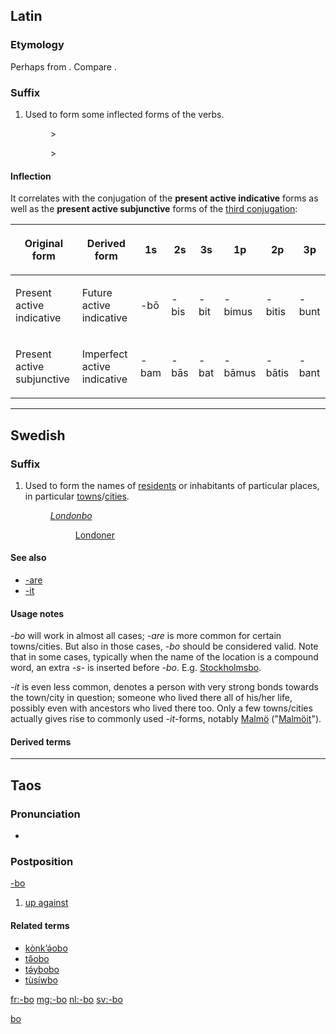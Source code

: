 {{also|Appendix:Variations of "bo"}}
==Latin==

===Etymology===
Perhaps from {{etyl|ine-pro|la}} {{m|ine-pro|*bʰuH-||to grow, become, come into being, appear}}. Compare {{m|la|fīō||I become}}.

===Suffix===
{{la-suffix|-bō}}

# Used to form some inflected forms of the verbs.
#: {{m|la|amō||I love}} > {{m|la|amābō||I will love}}
#: {{m|la|amō||I love}} > {{m|la|amābam||I have been loving}}

====Inflection====
It correlates with the conjugation of the '''present active indicative''' forms as well as the '''present active subjunctive''' forms of the [[Appendix:Latin third conjugation|third conjugation]]:
{| class=wikitable
! Original form !! Derived form
! 1s !! 2s !! 3s !! 1p !! 2p !! 3p
|-
| Present active indicative
| Future active indicative
| -bō || -bis || -bit || -bimus || -bitis || -bunt
|-
| Present active subjunctive
| Imperfect active indicative
| -bam || -bās || -bat || -bāmus || -bātis || -bant
|}

----

==Swedish==

===Suffix===
{{head|sv|suffix}}

# Used to form the names of [[resident]]s or inhabitants of particular places, in particular [[towns]]/[[cities]].
#: ''[[Londonbo]]''
#:: [[Londoner]]

====See also====
* [[-are]]
* [[-it]]

====Usage notes====
''-bo'' will work in almost all cases; ''-are'' is more common for certain towns/cities. But also in those cases, ''-bo'' should be considered valid. Note that in some cases, typically when the name of the location is a compound word, an extra ''-s-'' is inserted before ''-bo''. E.g. [[Stockholmsbo]].

''-it'' is even less common, denotes a person with very strong bonds towards the town/city in question; someone who lived there all of his/her life, possibly even with ancestors who lived there too. Only a few towns/cities actually gives rise to commonly used ''-it''-forms, notably [[Malmö]] ("[[Malmöit]]").

====Derived terms====
{{suffixsee|sv}}

----

==Taos==

===Pronunciation===
* {{IPA|/bɑ/|lang=twf}}

===Postposition===
[[-bo]]

# [[up against]]

====Related terms====
* [[kònk’ə́obo]]
* [[tə̂obo]]
* [[tə́ybobo]]
* [[tùsíwbo]]

[[Category:Taos postpositions|bo]]

[[fr:-bo]]
[[mg:-bo]]
[[nl:-bo]]
[[sv:-bo]]